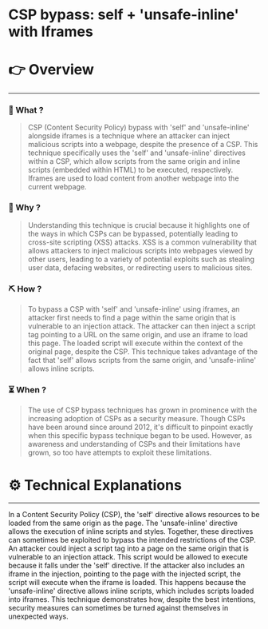 # CSP bypass: self + 'unsafe-inline' with Iframes


# 👉 Overview

---

### 👀 What ?

> CSP (Content Security Policy) bypass with 'self' and 'unsafe-inline' alongside iframes is a technique where an attacker can inject malicious scripts into a webpage, despite the presence of a CSP. This technique specifically uses the 'self' and 'unsafe-inline' directives within a CSP, which allow scripts from the same origin and inline scripts (embedded within HTML) to be executed, respectively. Iframes are used to load content from another webpage into the current webpage.
> 

### 🧐 Why ?

> Understanding this technique is crucial because it highlights one of the ways in which CSPs can be bypassed, potentially leading to cross-site scripting (XSS) attacks. XSS is a common vulnerability that allows attackers to inject malicious scripts into webpages viewed by other users, leading to a variety of potential exploits such as stealing user data, defacing websites, or redirecting users to malicious sites.
> 

### ⛏️ How ?

> To bypass a CSP with 'self' and 'unsafe-inline' using iframes, an attacker first needs to find a page within the same origin that is vulnerable to an injection attack. The attacker can then inject a script tag pointing to a URL on the same origin, and use an iframe to load this page. The loaded script will execute within the context of the original page, despite the CSP. This technique takes advantage of the fact that 'self' allows scripts from the same origin, and 'unsafe-inline' allows inline scripts.
> 

### ⏳ When ?

> The use of CSP bypass techniques has grown in prominence with the increasing adoption of CSPs as a security measure. Though CSPs have been around since around 2012, it's difficult to pinpoint exactly when this specific bypass technique began to be used. However, as awareness and understanding of CSPs and their limitations have grown, so too have attempts to exploit these limitations.
> 

# ⚙️ Technical Explanations

---

In a Content Security Policy (CSP), the 'self' directive allows resources to be loaded from the same origin as the page. The 'unsafe-inline' directive allows the execution of inline scripts and styles. Together, these directives can sometimes be exploited to bypass the intended restrictions of the CSP. An attacker could inject a script tag into a page on the same origin that is vulnerable to an injection attack. This script would be allowed to execute because it falls under the 'self' directive. If the attacker also includes an iframe in the injection, pointing to the page with the injected script, the script will execute when the iframe is loaded. This happens because the 'unsafe-inline' directive allows inline scripts, which includes scripts loaded into iframes. This technique demonstrates how, despite the best intentions, security measures can sometimes be turned against themselves in unexpected ways.
